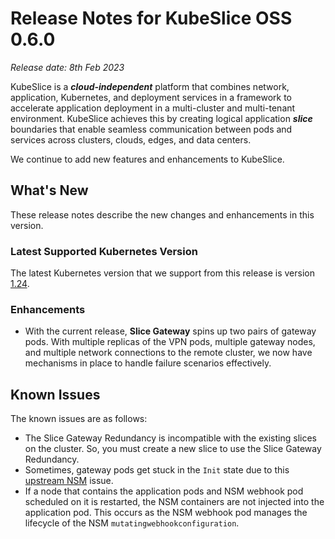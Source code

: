# Release Notes for KubeSlice OSS 0.6.0

*Release date: 8th Feb 2023*

KubeSlice is a ***cloud-independent*** platform that combines network, application, Kubernetes, and deployment services 
in a framework to accelerate application deployment in a multi-cluster and multi-tenant environment. KubeSlice achieves this 
by creating logical application ***slice*** boundaries that enable seamless communication between pods and services across 
clusters, clouds, edges, and data centers.

We continue to add new features and enhancements to KubeSlice. 

## What's New
These release notes describe the new changes and enhancements in this version.

### Latest Supported Kubernetes Version 
The latest Kubernetes version that we support from this release is version [1.24](https://v1-24.docs.kubernetes.io/). 

### Enhancements 
* With the current release, **Slice Gateway** spins up two pairs of gateway pods. With multiple replicas of the VPN pods, 
multiple gateway nodes, and multiple network connections to the remote cluster, we now have mechanisms in place to handle 
failure scenarios effectively.

## Known Issues
The known issues are as follows:

- The Slice Gateway Redundancy is incompatible with the existing slices on the cluster. So, you must create a new slice to 
  use the Slice Gateway Redundancy.
- Sometimes, gateway pods get stuck in the `Init` state due to this [upstream NSM](https://github.com/networkservicemesh/cmd-registry-k8s/issues/362) issue. 
- If a node that contains the application pods and NSM webhook pod scheduled on it is restarted, the NSM containers are not injected into the application pod. 
  This occurs as the NSM webhook pod manages the lifecycle of the NSM `mutatingwebhookconfiguration`.